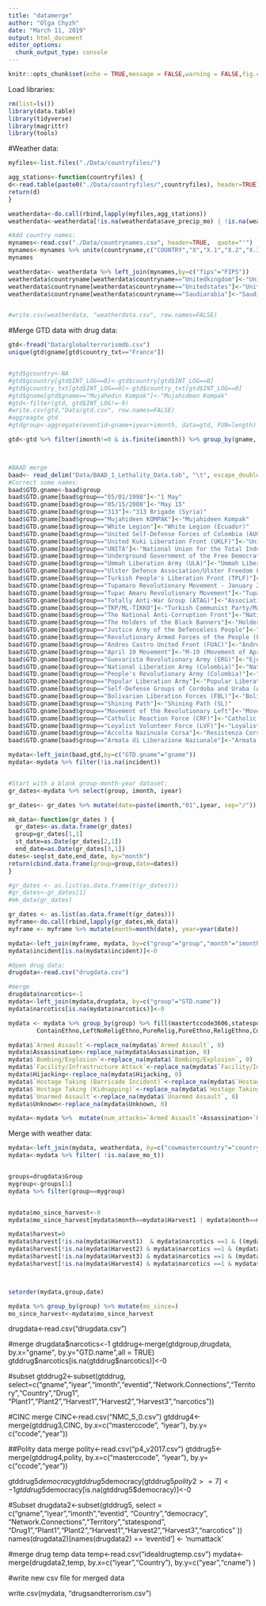 ```yaml
---
title: "datamerge"
author: "Olga Chyzh"
date: "March 11, 2019"
output: html_document
editor_options: 
  chunk_output_type: console
---
```


```r
knitr::opts_chunk$set(echo = TRUE,message = FALSE,warning = FALSE,fig.cap = "...")
```

Load libraries:
```r
rm(list=ls())
library(data.table)
library(tidyverse)
library(magrittr)
library(tools)

```

#Weather data:
```r
myfiles<-list.files("./Data/countryfiles/")

agg_stations<-function(countryfiles) {
d<-read.table(paste0("./Data/countryfiles/",countryfiles), header=TRUE)
return(d)
}

weatherdata<-do.call(rbind,lapply(myfiles,agg_stations))
weatherdata<-weatherdata[!is.na(weatherdata$ave_precip_mo) | !is.na(weatherdata$ave_mo_t),]

#Add country names:
mynames<-read.csv("./Data/countrynames.csv", header=TRUE,  quote="'")
mynames<-mynames %>% unite(countryname,c("COUNTRY","X","X.1","X.2","X.3","X.4","X.5","X.6"), sep="") %>% mutate(countryname=toTitleCase(tolower(countryname)))
mynames

weatherdata<- weatherdata %>% left_join(mynames,by=c("fips"="FIPS"))
weatherdata$countryname[weatherdata$countryname=="Unitedkingdom"]<-"United Kingdom"
weatherdata$countryname[weatherdata$countryname=="Unitedstates"]<-"United States of America"
weatherdata$countryname[weatherdata$countryname=="Saudiarabia"]<-"Saudi Arabia"


#write.csv(weatherdata, "weatherdata.csv", row.names=FALSE)


```


#Merge GTD data with drug data:
```r
gtd<-fread("Data/globalterrorismdb.csv")
unique(gtd$gname[gtd$country_txt=="France"])


#gtd$gcountry<-NA
#gtd$gcountry[gtd$INT_LOG==0]<-gtd$country[gtd$INT_LOG==0]
#gtd$gcountry_txt[gtd$INT_LOG==0]<-gtd$country_txt[gtd$INT_LOG==0]
#gtd$gname[gtd$gname=="Mujahedin Kompak"]<-"Mujahideen Kompak"
#gtd<-filter(gtd, gtd$INT_LOG!=-9)
#write.csv(gtd,"Data/gtd.csv", row.names=FALSE)
#aggreagte gtd
#gtdgroup<-aggregate(eventid~gname+iyear+imonth, data=gtd, FUN=length)

gtd<-gtd %>% filter(imonth!=0 & is.finite(imonth)) %>% group_by(gname, iyear, imonth, attacktype1_txt) %>% summarise(num_attacks=length(eventid)) %>% ungroup %>% spread(attacktype1_txt, num_attacks) %>% mutate(incident=1)



#BAAD merge
baad<- read_delim("Data/BAAD_1_Lethality_Data.tab", "\t", escape_double = FALSE, trim_ws = TRUE)
#Correct some names:
baad$GTD.gname<-baad$group
baad$GTD.gname[baad$group=="05/01/1998"]<-"1 May"
baad$GTD.gname[baad$group=="05/15/2008"]<-"May 15"
baad$GTD.gname[baad$group=="313"]<-"313 Brigade (Syria)"
baad$GTD.gname[baad$group=="Mujahideen KOMPAK"]<-"Mujahideen Kompak"
baad$GTD.gname[baad$group=="White Legion"]<-"White Legion (Ecuador)"
baad$GTD.gname[baad$group=="United Self-Defense Forces of Colombia (AUC)"]<-"United Self Defense Units of Colombia (AUC)"
baad$GTD.gname[baad$group=="United Kuki Liberation Front (UKLF)"]<-"United Kuki Liberation Front (UKLF) - India"
baad$GTD.gname[baad$group=="UNITA"]<-"National Union for the Total Independence of Angola (UNITA)"
baad$GTD.gname[baad$group=="Underground Government of the Free Democratic People of Laos"]<-"Free Democratic People's Government of Laos"
baad$GTD.gname[baad$group=="Ummah Liberation Army (ULA)"]<-"Ummah Liberation Army"
baad$GTD.gname[baad$group=="Ulster Defence Association/Ulster Freedom Fighters"]<-"Ulster Freedom Fighters (UFF)"
baad$GTD.gname[baad$group=="Turkish People's Liberation Front (TPLF)"]<-"Turkish People's Liberation Front (TPLF)(THKP-C)"
baad$GTD.gname[baad$group=="Tupamaro Revolutionary Movement - January 23"]<-"Tupamaro Revolutionary Movement"
baad$GTD.gname[baad$group=="Tupac Amaru Revolutionary Movement"]<-"Tupac Amaru Revolutionary Movement (MRTA)"
baad$GTD.gname[baad$group=="Totally Anti-War Group (ATAG)"]<-"Association Totalement Anti-Guerre (ATAG)"
baad$GTD.gname[baad$group=="TKP/ML-TIKKO"]<-"Turkish Communist Party/Marxist (TKP-ML)"
baad$GTD.gname[baad$group=="The National Anti-Corruption Front"]<-"National Anti-Corruption Front (FNA)"
baad$GTD.gname[baad$group=="The Holders of the Black Banners"]<-"Holders of the Black Banners"
baad$GTD.gname[baad$group=="Justice Army of the Defenseless People"]<-"Justice Army for Defenseless Peoples"
baad$GTD.gname[baad$group=="Revolutionary Armed Forces of the People (FARP)"]<-"Fuerzas Armadas Revolucionarias del Pueblo (FARP)"
baad$GTD.gname[baad$group=="Andres Castro United Front (FUAC)"]<-"Andres Castro United Front"
baad$GTD.gname[baad$group=="April 19 Movement"]<-"M-19 (Movement of April 19)"
baad$GTD.gname[baad$group=="Guevarista Revolutionary Army (ERG)"]<-"Ejercito Revolucionario Guevarista (Guevarist Revolutionary Army)"
baad$GTD.gname[baad$group=="National Liberation Army (Colombia)"]<-"National Liberation Army of Colombia (ELN)"
baad$GTD.gname[baad$group=="People's Revolutionary Army (Colombia)"]<-"People's Revolutionary Army (ERP)"
baad$GTD.gname[baad$group=="Popular Liberation Army"]<-"Popular Liberation Army (EPL)"
baad$GTD.gname[baad$group=="Self-Defense Groups of Cordoba and Uraba (ACCU)"]<-"Peasant Self-Defense Group (ACCU)"
baad$GTD.gname[baad$group=="Bolivarian Liberation Forces (FBL)"]<-"Bolivarian Army of Liberation"
baad$GTD.gname[baad$group=="Shining Path"]<-"Shining Path (SL)"
baad$GTD.gname[baad$group=="Movement of the Revolutionary Left"]<-"Movement of the Revolutionary Left (MIR) (Chile)"
baad$GTD.gname[baad$group=="Catholic Reaction Force (CRF)"]<-"Catholic Reaction Force"
baad$GTD.gname[baad$group=="Loyalist Volunteer Force (LVF)"]<-"Loyalist Volunteer Forces (LVF)"
baad$GTD.gname[baad$group=="Accolta Nazinuale Corsa"]<-"Resistenza Corsa"
baad$GTD.gname[baad$group=="Armata di Liberazione Naziunale"]<-"Armata di Liberazione Naziunale (ALN)"

mydata<-left_join(baad,gtd,by=c("GTD.gname"="gname"))
mydata<-mydata %>% filter(!is.na(incident))


#Start with a blank group-month-year dataset:
gr_dates<-mydata %>% select(group, imonth, iyear) 

gr_dates<- gr_dates %>% mutate(date=paste(imonth,"01",iyear, sep="/"))  %>% mutate(date=as.Date(date, "%m/%d/%Y")) %>% group_by(group) %>% summarise(first_moyr=min(date), last_moyr=max(date)) %>% ungroup 

mk_data<-function(gr_dates ) {
  gr_dates<-as.data.frame(gr_dates)
  group=gr_dates[1,1]
  st_date=as.Date(gr_dates[2,1])
  end_date=as.Date(gr_dates[3,1])
dates<-seq(st_date,end_date, by="month")
return(cbind.data.frame(group=group,date=dates))
}

#gr_dates <- as.list(as.data.frame(t(gr_dates)))
#gr_dates<-gr_dates[1]
#mk_data(gr_dates)

gr_dates <- as.list(as.data.frame(t(gr_dates)))
myframe<-do.call(rbind,lapply(gr_dates,mk_data))
myframe <- myframe %>% mutate(month=month(date), year=year(date))

mydata<-left_join(myframe, mydata, by=c("group"="group","month"="imonth", "year"="iyear")) 
mydata$incident[is.na(mydata$incident)]<-0

#Open drug data:
drugdata<-read.csv("drugdata.csv")

#merge
drugdata$narcotics<-1
mydata<-left_join(mydata,drugdata, by=c("group"="GTD.name"))
mydata$narcotics[is.na(mydata$narcotics)]<-0

mydata <- mydata %>% group_by(group) %>% fill(mastertccode3606,statespond,cowmastercountry,masterccode,fatalities19982005,OrgAge,ordsize,terrStrong,degree,ContainRelig,
        ContainEthno,LeftNoReligEthno,PureRelig,PureEthno,ReligEthno,ContainRelig2,ContainEthno2,Islam, Harvest1, Harvest2, Harvest3,Harvest4)

mydata$`Armed Assault`<-replace_na(mydata$`Armed Assault`, 0) 
mydata$Assassination<-replace_na(mydata$Assassination, 0) 
mydata$`Bombing/Explosion`<-replace_na(mydata$`Bombing/Explosion`, 0)
mydata$`Facility/Infrastructure Attack`<-replace_na(mydata$`Facility/Infrastructure Attack`, 0)
mydata$Hijacking<-replace_na(mydata$Hijacking, 0)
mydata$`Hostage Taking (Barricade Incident)`<-replace_na(mydata$`Hostage Taking (Barricade Incident)`, 0)
mydata$`Hostage Taking (Kidnapping)`<-replace_na(mydata$`Hostage Taking (Kidnapping)`, 0)
mydata$`Unarmed Assault`<-replace_na(mydata$`Unarmed Assault`, 0)
mydata$Unknown<-replace_na(mydata$Unknown, 0)

mydata<-mydata %>%  mutate(num_attacks=`Armed Assault`+Assassination+`Bombing/Explosion`+`Facility/Infrastructure Attack`+Hijacking+`Hostage Taking (Barricade Incident)` +`Hostage Taking (Kidnapping)`+`Unarmed Assault`+Unknown )


```

Merge with weather data:
```r
mydata<-left_join(mydata, weatherdata, by=c("cowmastercountry"="countryname", "month"="MONTH","year"="YEAR"))
mydata<-mydata %>% filter( !is.na(ave_mo_t))


groups=drugdata$Group
mygroup<-groups[1]
mydata %>% filter(group==mygroup)


mydata$mo_since_harvest<-0
mydata$mo_since_harvest[mydata$month==mydata$Harvest1 | mydata$month==mydata$Harvest2 | mydata$month==mydata$Harvest3 | mydata$month==mydata$Harvest4]<-1

mydata$harvest=0
mydata$harvest[!is.na(mydata$Harvest1)  & mydata$narcotics ==1 & ((mydata$month>=mydata$Harvest1 & mydata$month<mydata$Harvest2) | is.na(mydata$Harvest2)) ]<-1
mydata$harvest[!is.na(mydata$Harvest2) & mydata$narcotics ==1 & (mydata$month>=mydata$Harvest2 & mydata$month<mydata$Harvest3) | is.na(mydata$Harvest3) ]<-2
mydata$harvest[!is.na(mydata$Harvest3) & mydata$narcotics ==1 & (mydata$month>=mydata$Harvest4 & mydata$month<mydata$Harvest4) | is.na(mydata$Harvest4) ]<-3
mydata$harvest[!is.na(mydata$Harvest4) & mydata$narcotics ==1 & mydata$month>=mydata$Harvest4 & mydata$month<mydata$Harvest1 ]<-4



setorder(mydata,group,date)

mydata %>% group_by(group) %>% mutate(mo_since=)
mo_since_harvest<-mydata$mo_since_harvest


```

drugdata<-read.csv("drugdata.csv")

#merge
drugdata$narcotics<-1
gtddrug<-merge(gtdgroup,drugdata, by.x="gname", by.y="GTD.name",all = TRUE)
gtddrug$narcotics[is.na(gtddrug$narcotics)]<-0

#subset
gtddrug2<-subset(gtddrug, select=c("gname","iyear","imonth","eventid","Network.Connections","Territory","Country","Drug1",
                                   "Plant1","Plant2","Harvest1","Harvest2","Harvest3","narcotics"))



#CINC merge
CINC<-read.csv("NMC_5_0.csv")
gtddrug4<-merge(gtddrug3,CINC, by.x=c("masterccode", "iyear"), by.y= c("ccode","year"))

##Polity data merge
polity<-read.csv("p4_v2017.csv")
gtddrug5<-merge(gtddrug4,polity, by.x=c("masterccode", "iyear"), by.y= c("ccode","year"))

gtddrug5$democracy
gtddrug5$democracy[gtddrug5$polity2>=7]<-1
gtddrug5$democracy[is.na(gtddrug5$democracy)]<-0

#Subset
drugdata2<-subset(gtddrug5, select = c("gname","iyear","imonth","eventid",
                                       "Country","democracy",
                                       "Network.Connections","Territory","statespond",
                                       "Drug1","Plant1","Plant2","Harvest1","Harvest2","Harvest3","narcotics" ))
names(drugdata2)[names(drugdata2) == 'eventid'] <- 'numattack'


#merge drug temp data
temp<-read.csv("idealdrugtemp.csv")
mydata<-merge(drugdata2,temp, by.x=c("iyear","Country"), by.y=c("year","cname") )

#write new csv file for merged data

write.csv(mydata, "drugsandterrorism.csv")
